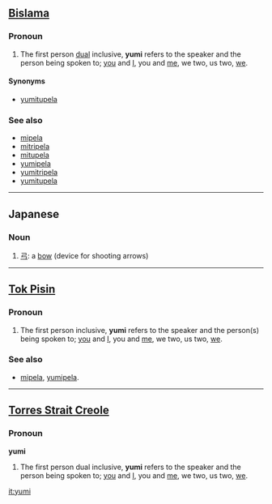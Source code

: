 ==[[Bislama]]==

===Pronoun===
{{infl|bi|pronoun}}

# The first person [[dual]] inclusive, '''yumi''' refers to the speaker and the person being spoken to; [[you]] and [[I]], you and [[me]], we two, us two, [[we]].

====Synonyms====
*[[yumitupela]]

===See also===
*[[mipela]]
*[[mitripela]]
*[[mitupela]]
*[[yumipela]]
*[[yumitripela]]
*[[yumitupela]]

----

==Japanese==

===Noun===
{{ja-noun|r|hira=ゆみ}}

# [[弓]]: a [[bow]] (device for shooting arrows)

----

==[[Tok Pisin]]==

===Pronoun===
{{infl|tpi|pronoun}}

# The first person inclusive, '''yumi''' refers to the speaker and the person(s) being spoken to; [[you]] and [[I]], you and [[me]], we two, us two, [[we]].

===See also===
* [[mipela]], [[yumipela]].

----

==[[Torres Strait Creole]]==

===Pronoun===
'''yumi'''

# The first person dual inclusive, '''yumi''' refers to the speaker and the person being spoken to; [[you]] and [[I]], you and [[me]], we two, us two, [[we]].

[[it:yumi]]